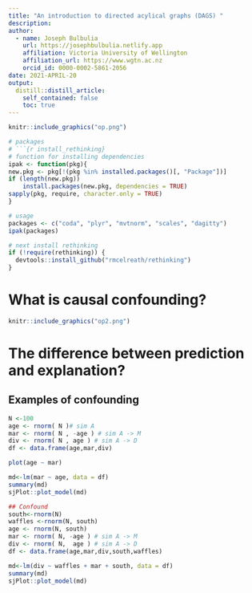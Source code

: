 ```yaml
---
title: "An introduction to directed acylical graphs (DAGS) "
description: 
author:
  - name: Joseph Bulbulia
    url: https://josephbulbulia.netlify.app
    affiliation: Victoria University of Wellington
    affiliation_url: https://www.wgtn.ac.nz
    orcid_id: 0000-0002-5861-2056
date: 2021-APRIL-20 
output:
  distill::distill_article:
    self_contained: false
    toc: true
---
```


```r
knitr::include_graphics("op.png")
```

```r
# packages
# ```{r install_rethinking}
# function for installing dependencies
ipak <- function(pkg){
new.pkg <- pkg[!(pkg %in% installed.packages()[, "Package"])]
if (length(new.pkg)) 
    install.packages(new.pkg, dependencies = TRUE)
sapply(pkg, require, character.only = TRUE)
}

# usage
packages <- c("coda", "plyr", "mvtnorm", "scales", "dagitty")
ipak(packages)

# next install rethinking
if (!require(rethinking)) {
  devtools::install_github("rmcelreath/rethinking")
}
```




# What is causal confounding? 


```r
knitr::include_graphics("op2.png")
```


# The difference between prediction and explanation? 


## Examples of confounding


```r
N <-100
age <- rnorm( N )# sim A
mar <- rnorm( N , -age ) # sim A -> M
div <- rnorm( N , age ) # sim A -> D
df <- data.frame(age,mar,div)

plot(age ~ mar)

md<-lm(mar ~ age, data = df)
summary(md)
sjPlot::plot_model(md)
```


```r
## Confound 
south<-rnorm(N)
waffles <-rnorm(N, south)
age <- rnorm(N, south)
mar <- rnorm( N, -age ) # sim A -> M
div <- rnorm( N,  age ) # sim A -> D
df <- data.frame(age,mar,div,south,waffles)

md<-lm(div ~ waffles + mar + south, data = df)
summary(md)
sjPlot::plot_model(md)
```
